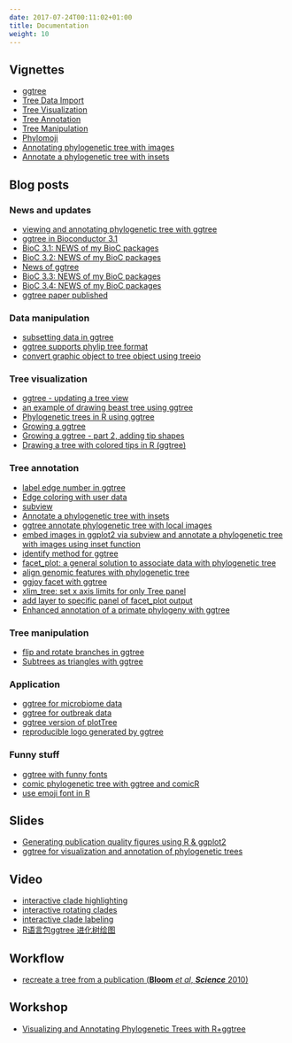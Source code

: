 ```yaml
---
date: 2017-07-24T00:11:02+01:00
title: Documentation
weight: 10
---
```




<link rel="stylesheet" href="https://guangchuangyu.github.io/css/font-awesome.min.css">

## <i class="fa fa-book"></i> Vignettes

+ [ggtree](https://bioconductor.org/packages/devel/bioc/vignettes/ggtree/inst/doc/ggtree.html)
+ [Tree Data Import](https://bioconductor.org/packages/devel/bioc/vignettes/ggtree/inst/doc/treeImport.html)
+ [Tree Visualization](https://bioconductor.org/packages/devel/bioc/vignettes/ggtree/inst/doc/treeVisualization.html)
+ [Tree Annotation](https://bioconductor.org/packages/devel/bioc/vignettes/ggtree/inst/doc/treeAnnotation.html)
+ [Tree Manipulation](https://bioconductor.org/packages/devel/bioc/vignettes/ggtree/inst/doc/treeManipulation.html)
+ [Phylomoji](https://cran.r-project.org/web/packages/emojifont/vignettes/phylomoji.html)
+ [Annotating phylogenetic tree with images](https://guangchuangyu.github.io/software/ggtree/vignettes/ggtree-ggimage.html)
+ [Annotate a phylogenetic tree with insets](https://guangchuangyu.github.io/software/ggtree/vignettes/ggtree-inset.html)


## <i class="fa fa-wordpress"></i> Blog posts

### <i class="fa fa-angle-double-right"></i> News and updates

+ [viewing and annotating phylogenetic tree with ggtree](https://guangchuangyu.github.io/2014/12/viewing-and-annotating-phylogenetic-tree-with-ggtree)
+ [ggtree in Bioconductor 3.1](https://guangchuangyu.github.io/2015/01/ggtree-in-bioconductor-3.1)
+ [BioC 3.1: NEWS of my BioC packages](https://guangchuangyu.github.io/2015/04/bioc-31-news-of-my-bioc-packages)
+ [BioC 3.2: NEWS of my BioC packages](https://guangchuangyu.github.io/2015/10/bioc-32-news-of-my-bioc-packages)
+ [News of ggtree](https://guangchuangyu.github.io/2015/12/news-of-ggtree)
+ [BioC 3.3: NEWS of my BioC packages](https://guangchuangyu.github.io/2016/05/bioc-33-news-of-my-bioc-packages/)
+ [BioC 3.4: NEWS of my BioC packages](https://guangchuangyu.github.io/2016/10/bioc-34-news-of-my-bioc-packages)
+ [ggtree paper published](https://guangchuangyu.github.io/2016/08/ggtree-paper-published)

### <i class="fa fa-angle-double-right"></i> Data manipulation

+ [subsetting data in ggtree](https://guangchuangyu.github.io/2015/09/subsetting-data-in-ggtree)
+ [ggtree supports phylip tree format](https://guangchuangyu.github.io/2016/01/ggtree-supports-phylip-tree-format)
+ [convert graphic object to tree object using treeio](http://guangchuangyu.github.io/2017/01/convert-graphic-object-to-tree-object-using-treeio/)

### <i class="fa fa-angle-double-right"></i> Tree visualization

+ [ggtree - updating a tree view](https://guangchuangyu.github.io/2015/02/ggtree---updating-a-tree-view/)
+ [an example of drawing beast tree using ggtree](https://guangchuangyu.github.io/2015/04/an-example-of-drawing-beast-tree-using-ggtree)
+ [Phylogenetic trees in R using ggtree](http://www.molecularecologist.com/2017/02/phylogenetic-trees-in-r-using-ggtree/)
+ [Growing a ggtree](https://phe-bioinformatics.github.io/blog/2017/06/14/ggtree_exploration)
+ [Growing a ggtree - part 2, adding tip shapes](https://phe-bioinformatics.github.io/blog/2017/07/07/ggtree_part2)
+ [Drawing a tree with colored tips in R (ggtree)](https://aschuerch.github.io/posts/2017-04-24-blog-post-1)

### <i class="fa fa-angle-double-right"></i> Tree annotation

+ [label edge number in ggtree](https://guangchuangyu.github.io/2016/01/label-edge-number-in-ggtree)
+ [Edge coloring with user data](http://guangchuangyu.github.io/2016/12/edge-coloring-with-user-data/)
+ [subview](https://guangchuangyu.github.io/2015/08/subview)
+ [Annotate a phylogenetic tree with insets](https://guangchuangyu.github.io/2016/01/annotate-a-phylogenetic-tree-with-insets)
+ [ggtree annotate phylogenetic tree with local images](https://guangchuangyu.github.io/2015/08/ggtree-annotate-phylogenetic-tree-with-local-images)
+ [embed images in ggplot2 via subview and annotate a phylogenetic tree with images using inset function](https://guangchuangyu.github.io/2016/03/embed-images-in-ggplot2-via-subview-and-annotate-a-phylogenetic-tree-with-images-using-inset-function)
+ [identify method for ggtree](https://guangchuangyu.github.io/2016/06/identify-method-for-ggtree)
+ [facet_plot: a general solution to associate data with phylogenetic tree](https://guangchuangyu.github.io/2016/10/facet_plot-a-general-solution-to-associate-data-with-phylogenetic-tree/)
+ [align genomic features with phylogenetic tree](https://guangchuangyu.github.io/2016/11/align-genomic-features-with-phylogenetic-tree/)
+ [ggjoy facet with ggtree](https://stackoverflow.com/questions/45384281/ggjoy-facet-with-ggtree)
+ [xlim_tree: set x axis limits for only Tree panel](https://guangchuangyu.github.io/2016/10/xlim_tree-set-x-axis-limits-for-only-tree-panel/)
+ [add layer to specific panel of facet_plot output](https://guangchuangyu.github.io/2016/12/add-layer-to-specific-panel-of-facet_plot-output/)
+ [Enhanced annotation of a primate phylogeny with ggtree](https://rgriff23.github.io/2017/05/11/primate-phylogeny-ggtree.html)

### <i class="fa fa-angle-double-right"></i> Tree manipulation

+ [flip and rotate branches in ggtree](https://guangchuangyu.github.io/2015/07/flip-and-rotate-branches-in-ggtree)
+ [Subtrees as triangles with ggtree](https://jean.manguy.eu/post/subtrees-as-triangles-with-ggtree/)


### <i class="fa fa-angle-double-right"></i> Application

+ [ggtree for microbiome data](https://guangchuangyu.github.io/2016/09/ggtree-for-microbiome-data/)
+ [ggtree for outbreak data](https://guangchuangyu.github.io/2016/09/ggtree-for-outbreak-data/)
+ [ggtree version of plotTree](http://guangchuangyu.github.io/2016/12/ggtree-version-of-plottree/)
+ [reproducible logo generated by ggtree](https://guangchuangyu.github.io/2016/10/reproducible-logo-generated-by-ggtree)


### <i class="fa fa-angle-double-right"></i> Funny stuff

+ [ggtree with funny fonts](https://guangchuangyu.github.io/2015/06/ggtree-with-funny-fonts)
+ [comic phylogenetic tree with ggtree and comicR](https://guangchuangyu.github.io/2015/09/comic-phylogenetic-tree-with-ggtree-and-comicr)
+ [use emoji font in R](https://guangchuangyu.github.io/2015/12/use-emoji-font-in-r)


## <i class="fa fa-slideshare"></i> Slides

+ [Generating publication quality figures using R & ggplot2](https://guangchuangyu.github.io/presentation/2014-ggplot2/)
+ [ggtree for visualization and annotation of phylogenetic trees](https://guangchuangyu.github.io/presentation/2016-ggtree-chinar/)

## <i class="fa fa-youtube-play"></i> Video

+ [interactive clade highlighting](https://www.youtube.com/watch?v=KcF8Ec38mzI)
+ [interactive rotating clades](https://www.youtube.com/watch?v=lKNn4QlPO0E)
+ [interactive clade labeling](https://www.youtube.com/watch?v=SmcceRD_jxg)
+ [R语言包ggtree 进化树绘图](https://youtu.be/tqspAXM0UQE)

## <i class="fa fa-gift"></i> Workflow

+ [recreate a tree from a publication (__Bloom__ *et al*, __*Science*__ 2010)](https://rpubs.com/gutijosh9430/124817)


## <i class="fa fa-users"></i> Workshop


+ [Visualizing and Annotating Phylogenetic Trees with R+ggtree](https://4va.github.io/biodatasci/r-ggtree.html)
